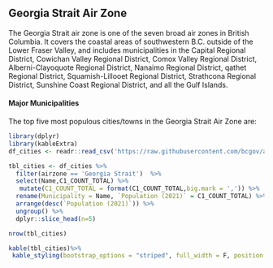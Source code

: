 ## Georgia Strait Air Zone

The Georgia Strait air zone is one of the seven broad air zones in British Columbia. It covers the coastal areas of southwestern B.C. outside of the Lower Fraser Valley, and includes municipalities in the Capital Regional District, Cowichan Valley Regional District, Comox Valley Regional District, Alberni-Clayoquote Regional District, Nanaimo Regional District, qathet Regional District, Squamish-Lillooet Regional District, Strathcona Regional District, Sunshine Coast Regional District, and all the Gulf Islands.

#### Major Municipalities

The top five most populous cities/towns in the Georgia Strait Air Zone are:

```r
library(dplyr)
library(kableExtra)
df_cities <- readr::read_csv('https://raw.githubusercontent.com/bcgov/air-zone-reports/master/data/out/cities.csv')

tbl_cities <- df_cities %>%
  filter(airzone == 'Georgia Strait')  %>%
  select(Name,C1_COUNT_TOTAL) %>%
   mutate(C1_COUNT_TOTAL = format(C1_COUNT_TOTAL,big.mark = ',')) %>%
  rename(Municipality = Name, `Population (2021)` = C1_COUNT_TOTAL) %>%
  arrange(desc(`Population (2021)`)) %>%
  ungroup() %>%
  dplyr::slice_head(n=5)

nrow(tbl_cities)
```
```r

kable(tbl_cities)%>%
 kable_styling(bootstrap_options = "striped", full_width = F, position = "left")
```

